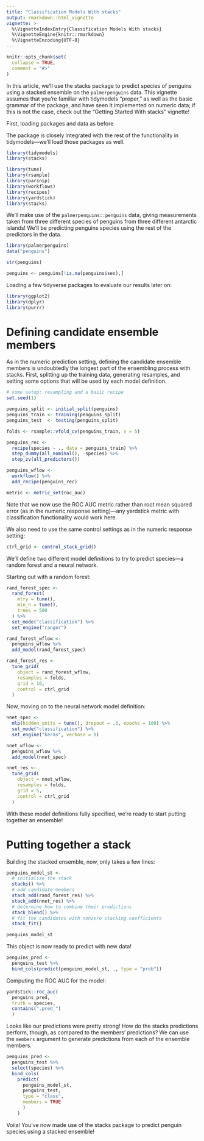 ```yaml
---
title: "Classification Models With stacks"
output: rmarkdown::html_vignette
vignette: >
  %\VignetteIndexEntry{Classification Models With stacks}
  %\VignetteEngine{knitr::rmarkdown}
  %\VignetteEncoding{UTF-8}
---
```


```r
knitr::opts_chunk$set(
  collapse = TRUE,
  comment = "#>"
)
```

In this article, we'll use the stacks package to predict species of penguins using a stacked ensemble on the `palmerpenguins` data. This vignette assumes that you're familiar with tidymodels "proper," as well as the basic grammar of the package, and have seen it implemented on numeric data; if this is not the case, check out the "Getting Started With stacks" vignette!

First, loading packages and data as before

The package is closely integrated with the rest of the functionality in tidymodels—we'll load those packages as well. 

```r
library(tidymodels)
library(stacks)
```

```r
library(tune)
library(rsample)
library(parsnip)
library(workflows)
library(recipes)
library(yardstick)
library(stacks)
```

We'll make use of the `palmerpenguins::penguins` data, giving measurements taken from three different species of penguins from three different antarctic islands! We'll be predicting penguins species using the rest of the predictors in the data.

```r
library(palmerpenguins)
data("penguins")

str(penguins)

penguins <- penguins[!is.na(penguins$sex),]
```

Loading a few tidyverse packages to evaluate our results later on:

```r
library(ggplot2)
library(dplyr)
library(purrr)
```

# Defining candidate ensemble members

As in the numeric prediction setting, defining the candidate ensemble members is undoubtedly the longest part of the ensembling process with stacks. First, splitting up the training data, generating resamples, and setting some options that will be used by each model definition.

```r
# some setup: resampling and a basic recipe
set.seed(1)

penguins_split <- initial_split(penguins)
penguins_train <- training(penguins_split)
penguins_test  <- testing(penguins_split)

folds <- rsample::vfold_cv(penguins_train, v = 5)

penguins_rec <- 
  recipe(species ~ ., data = penguins_train) %>%
  step_dummy(all_nominal(), -species) %>%
  step_zv(all_predictors())

penguins_wflow <- 
  workflow() %>% 
  add_recipe(penguins_rec)

metric <- metric_set(roc_auc)
```

Note that we now use the ROC AUC metric rather than root mean squared error (as in the numeric response setting)—any yardstick metric with classification functionality would work here.

We also need to use the same control settings as in the numeric response setting:

```r
ctrl_grid <- control_stack_grid()
```

We'll define two different model definitions to try to predict species—a random forest and a neural network.

Starting out with a random forest:

```r
rand_forest_spec <- 
  rand_forest(
    mtry = tune(),
    min_n = tune(),
    trees = 500
  ) %>%
  set_mode("classification") %>%
  set_engine("ranger")

rand_forest_wflow <-
  penguins_wflow %>%
  add_model(rand_forest_spec)

rand_forest_res <- 
  tune_grid(
    object = rand_forest_wflow, 
    resamples = folds, 
    grid = 10,
    control = ctrl_grid
  )
```

Now, moving on to the neural network model definition:

```r
nnet_spec <-
  mlp(hidden_units = tune(), dropout = .1, epochs = 100) %>%
  set_mode("classification") %>%
  set_engine("keras", verbose = 0)

nnet_wflow <- 
  penguins_wflow %>%
  add_model(nnet_spec)

nnet_res <-
  tune_grid(
    object = nnet_wflow, 
    resamples = folds, 
    grid = 5,
    control = ctrl_grid
  )
```

With these model definitions fully specified, we're ready to start putting together an ensemble!

# Putting together a stack

Building the stacked ensemble, now, only takes a few lines:

```r
penguins_model_st <- 
  # initialize the stack
  stacks() %>%
  # add candidate members
  stack_add(rand_forest_res) %>%
  stack_add(nnet_res) %>%
  # determine how to combine their predictions
  stack_blend() %>%
  # fit the candidates with nonzero stacking coefficients
  stack_fit()

penguins_model_st
```

This object is now ready to predict with new data!

```r
penguins_pred <- 
  penguins_test %>%
  bind_cols(predict(penguins_model_st, ., type = "prob"))
```

Computing the ROC AUC for the model:

```r
yardstick::roc_auc(
  penguins_pred,
  truth = species,
  contains(".pred_")
  )
```

Looks like our predictions were pretty strong! How do the stacks predictions perform, though, as compared to the members' predictions? We can use the `members` argument to generate predictions from each of the ensemble members.

```r
penguins_pred <- 
  penguins_test %>%
  select(species) %>%
  bind_cols(
    predict(
      penguins_model_st,
      penguins_test, 
      type = "class",
      members = TRUE
      )
    )
```

Voila! You've now made use of the stacks package to predict penguin species using a stacked ensemble!  

